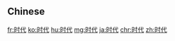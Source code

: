 {{also|時代}}
==Chinese==
{{zh-see|時代}}

[[fr:时代]]
[[ko:时代]]
[[hu:时代]]
[[mg:时代]]
[[ja:时代]]
[[chr:时代]]
[[zh:时代]]